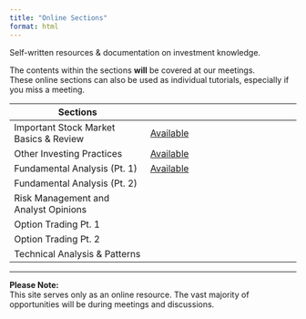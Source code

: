 ```yaml
---
title: "Online Sections"
format: html
---
```


Self-written resources & documentation on investment knowledge.

<span class = "highlight2">The contents within the sections **will** be covered at our meetings.</span>  
<span class = "highlight3_09">These online sections can also be used as individual tutorials, especially if you miss a meeting.</span>

<!--<span class="smalltext-black">***The topics <span class="smalltext-black">(listed on Guide page)</span> are divided and placed into sections, with each section being noted below.***</span>-->


| **Sections**                            |                                              |
|-----------------------------------------|----------------------------------------------|
| Important Stock Market Basics & Review      | <span class="smalltext-black">[Available](section1.qmd)</span>                         |
| Other Investing Practices          | <span class="smalltext-black">[Available](section2.qmd)</span>                         |
| Fundamental Analysis (Pt. 1)                | <span class="smalltext-black">[Available](section3.qmd)</span>                         |
| Fundamental Analysis (Pt. 2)                | <!-- -->                        |
| Risk Management and Analyst Opinions                | <span class="smalltext-black"><!-- --></span>                        |
| Option Trading Pt. 1                              | <!-- -->                         |
| Option Trading Pt. 2                  | <!-- -->                         |
| Technical Analysis & Patterns                  | <!-- -->      |

___

<div class = "tip-box">**Please Note:**  
This site serves only as an online resource. The vast majority of opportunities will be during meetings and discussions.</div>